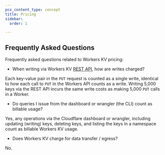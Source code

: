 ```yaml
---
pcx_content_type: concept
title: Pricing
sidebar:
  order: 1

---
```



<Render file="kv_pricing" product="workers" />

## Frequently Asked Questions

Frequently asked questions related to Workers KV pricing:

* When writing via Workers KV [REST API](/api/operations/workers-kv-namespace-write-multiple-key-value-pairs), how are writes charged?

Each key-value pair in the `PUT` request is counted as a single write, identical to how each call to `PUT` in the Workers API counts as a write. Writing 5,000 keys via the REST API incurs the same write costs as making 5,000 `PUT` calls in a Worker.

* Do queries I issue from the dashboard or wrangler (the CLI) count as billable usage?

Yes, any operations via the Cloudflare dashboard or wrangler, including updating (writing) keys, deleting keys, and listing the keys in a namespace count as billable Workers KV usage.

* Does Workers KV charge for data transfer / egress?

No.
